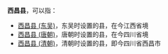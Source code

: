 '''西昌县'''，可以指：
*[[西昌县_(东吴)|西昌县 (东吴)]]，东吴时设置的县，在今江西省境
*[[西昌县_(唐朝)|西昌县 (唐朝)]]，唐朝时设置的县，在今四川省境
*[[西昌县_(清朝)|西昌县 (清朝)]]，清朝时设置的县，即今四川省西昌市

{{Disambig|X|Cat=三字中国县名消歧义}}